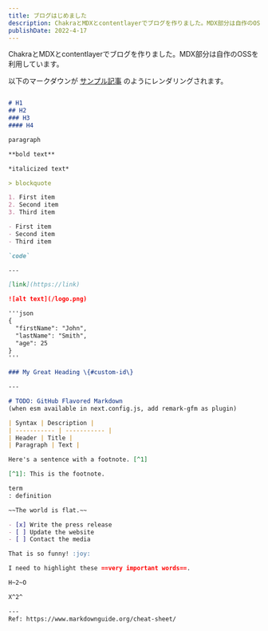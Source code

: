 ```yaml
---
title: ブログはじめました
description: ChakraとMDXとcontentlayerでブログを作りました。MDX部分は自作のOSSを利用しています。
publishDate: 2022-4-17
---
```


ChakraとMDXとcontentlayerでブログを作りました。MDX部分は自作のOSSを利用しています。

以下のマークダウンが [サンプル記事](/posts/markdown-rendering) のようにレンダリングされます。


```markdown

# H1
## H2
### H3
#### H4

paragraph

**bold text**

*italicized text*

> blockquote

1. First item
2. Second item
3. Third item

- First item
- Second item
- Third item

`code`

---

[link](https://link)

![alt text](/logo.png)

'''json
{
  "firstName": "John",
  "lastName": "Smith",
  "age": 25
}
'''

### My Great Heading \{#custom-id\}

---

# TODO: GitHub Flavored Markdown
(when esm available in next.config.js, add remark-gfm as plugin)

| Syntax | Description |
| ----------- | ----------- |
| Header | Title |
| Paragraph | Text |

Here's a sentence with a footnote. [^1]

[^1]: This is the footnote.

term
: definition

~~The world is flat.~~

- [x] Write the press release
- [ ] Update the website
- [ ] Contact the media

That is so funny! :joy:

I need to highlight these ==very important words==.

H~2~O

X^2^

---
Ref: https://www.markdownguide.org/cheat-sheet/

```
